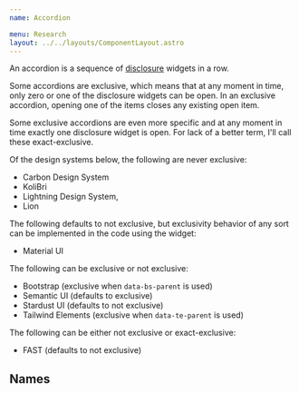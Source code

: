 ```yaml
---
name: Accordion

menu: Research
layout: ../../layouts/ComponentLayout.astro
---
```


An accordion is a sequence of
[disclosure](/components/disclosure.research)
widgets in a row.

Some accordions are exclusive,
which means that at any moment in time,
only zero or one of the disclosure widgets can be open.
In an exclusive accordion, opening one of the items
closes any existing open item.

Some exclusive accordions are even more specific
and at any moment in time
exactly one disclosure widget is open.
For lack of a better term, I'll call these exact-exclusive.

Of the design systems below, the following are never exclusive:
* Carbon Design System
* KoliBri
* Lightning Design System,
* Lion

The following defaults to not exclusive, but exclusivity behavior of any
sort can be implemented in the code using the widget:
* Material UI

The following can be exclusive or not exclusive:
* Bootstrap (exclusive when `data-bs-parent` is used)
* Semantic UI (defaults to exclusive)
* Stardust UI (defaults to not exclusive)
* Tailwind Elements (exclusive when `data-te-parent` is used)

The following can be either not exclusive or exact-exclusive:
* FAST (defaults to not exclusive)


## Names

<ComponentCoverage component="Accordion" />
